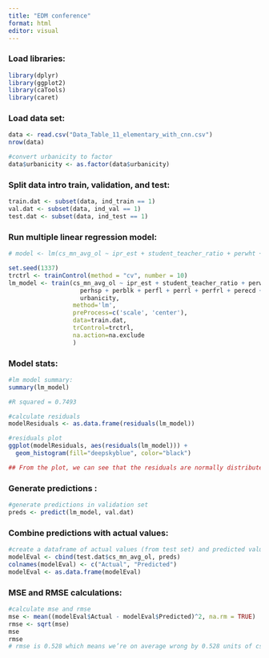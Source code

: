```yaml
---
title: "EDM conference"
format: html
editor: visual
---
```


### Load libraries:

```r
library(dplyr)
library(ggplot2)
library(caTools)
library(caret)

```

### Load data set:

```r

data <- read.csv("Data_Table_11_elementary_with_cnn.csv")
nrow(data)

#convert urbanicity to factor
data$urbanicity <- as.factor(data$urbanicity)

```

### Split data intro train, validation, and test:

```r
train.dat <- subset(data, ind_train == 1)
val.dat <- subset(data, ind_val == 1)
test.dat <- subset(data, ind_test == 1)
```

### Run multiple linear regression model:

```r
# model <- lm(cs_mn_avg_ol ~ ipr_est + student_teacher_ratio + perwht + + pernam + perasn + perhsp + perblk + perfl + perrl + perfrl + perecd + lep + disab_tot + urbanicity, data = train.dat)

set.seed(1337)
trctrl <- trainControl(method = "cv", number = 10)
lm_model <- train(cs_mn_avg_ol ~ ipr_est + student_teacher_ratio + perwht + + pernam + perasn +
                    perhsp + perblk + perfl + perrl + perfrl + perecd + lep + disab_tot +
                    urbanicity, 
                  method='lm',
                  preProcess=c('scale', 'center'), 
                  data=train.dat, 
                  trControl=trctrl,
                  na.action=na.exclude
                  )

```

### Model stats:

```r
#lm model summary:
summary(lm_model)

#R squared = 0.7493

#calculate residuals 
modelResiduals <- as.data.frame(residuals(lm_model))

#residuals plot
ggplot(modelResiduals, aes(residuals(lm_model))) +
  geom_histogram(fill="deepskyblue", color="black")

## From the plot, we can see that the residuals are normally distributed 
```

### Generate predictions :

```r
#generate predictions in validation set 
preds <- predict(lm_model, val.dat)
```

### Combine predictions with actual values:

```r
#create a dataframe of actual values (from test set) and predicted values (from val set)
modelEval <- cbind(test.dat$cs_mn_avg_ol, preds)
colnames(modelEval) <- c("Actual", "Predicted")
modelEval <- as.data.frame(modelEval)
```

### MSE and RMSE calculations:

```r
#calculate mse and rmse
mse <- mean((modelEval$Actual - modelEval$Predicted)^2, na.rm = TRUE)
rmse <- sqrt(mse)
mse
rmse
# rmse is 0.528 which means we’re on average wrong by 0.528 units of cs_mn_avg_ol
```
